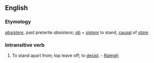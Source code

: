 ==English==

===Etymology===
{{L.}} ''[[absistere]]'', past preterite ''absistens''; ''[[ab]]'' + ''[[sistere]]'' to stand, [[causal]] of ''[[stare]]''.

===Intransitive verb===
{{en-infl-reg-consonant|absist||}}

# {{obsolete}} To stand apart from; top leave off; to [[desist]]. - [[Raleigh]]